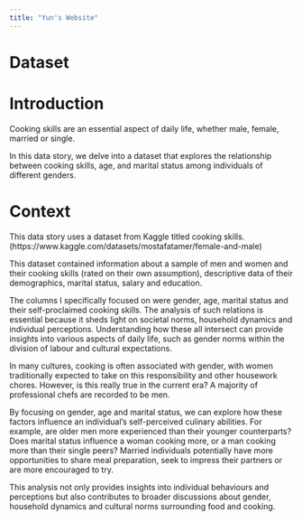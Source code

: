 ```yaml
---
title: "Yun's Website"
---
```


# Dataset

# Introduction

Cooking skills are an essential aspect of daily life, whether male, female, married or single.

In this data story, we delve into a dataset that explores the relationship between cooking skills, age, and marital status among individuals of different genders.

# Context

This data story uses a dataset from Kaggle titled cooking skills. (https://www.kaggle.com/datasets/mostafatamer/female-and-male)

This dataset contained information about a sample of men and women and their cooking skills (rated on their own assumption), descriptive data of their demographics, marital status, salary and education.

The columns I specifically focused on were gender, age, marital status and their self-proclaimed cooking skills. The analysis of such relations is essential because it sheds light on societal norms, household dynamics and individual perceptions. Understanding how these all intersect can provide insights into various aspects of daily life, such as gender norms within the division of labour and cultural expectations.

In many cultures, cooking is often associated with gender, with women traditionally expected to take on this responsibility and other housework chores. However, is this really true in the current era? A majority of professional chefs are recorded to be men.

By focusing on gender, age and marital status, we can explore how these factors influence an individual’s self-perceived culinary abilities. For example, are older men more experienced than their younger counterparts? Does marital status influence a woman cooking more, or a man cooking more than their single peers? Married individuals potentially have more opportunities to share meal preparation, seek to impress their partners or are more encouraged to try.

This analysis not only provides insights into individual behaviours and perceptions but also contributes to broader discussions about gender, household dynamics and cultural norms surrounding food and cooking.
